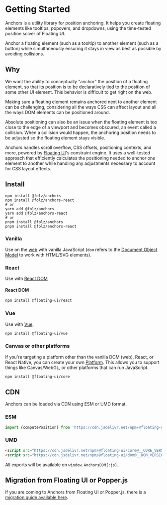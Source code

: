 
# Getting Started

Anchors is a utility library for position anchoring. It helps you
create floating elements like tooltips, popovers, and dropdowns,
using the time-tested position solver of Floating UI.

<CircleImage name="intro" inline={introInline} />

Anchor a floating element (such as a tooltip) to another element
(such as a button) while simultaneously ensuring it stays in view
as best as possible by avoiding collisions.

## Why

We want the ability to conceptually "anchor" the position of a
floating element, so that its position is to be declaratively
tied to the position of some other UI element. This behavior is
difficult to get right on the web.

Making sure a floating element remains anchored next to another
element can be challenging, considering all the ways CSS can
affect layout and all the ways DOM elements can be positioned
around.

Absolute positioning can also be an issue when the floating
element is too close to the edge of a viewport and becomes
obscured, an event called a collision. When a collision would
happen, the anchoring position needs to be adjusted so the
floating element stays visible.

Anchors handles scroll overflow, CSS offsets, positioning
contexts, and more, powered by
[Floating UI](https://github.com/floating-ui/floating-ui)'s
constraint engine. It uses a well-tested approach that
efficiently calculates the positioning needed to anchor one
element to another while handling any adjustments necessary to
account for CSS layout effects.

## Install

```shell
npm install @folz/anchors
npm install @folz/anchors-react
# or
yarn add @folz/anchors
yarn add @folz/anchors-react
# or
pnpm install @folz/anchors
pnpm install @folz/anchors-react
```

### Vanilla

Use on the [web](/docs/computePosition) with vanilla JavaScript
(`dom` refers to the
[Document Object Model](https://developer.mozilla.org/en-US/docs/Web/API/Document_Object_Model)
to work with HTML/SVG elements).

### React

Use with [React DOM](/docs/react)

#### React DOM

```bash
npm install @floating-ui/react
```

### Vue

Use with [Vue](/docs/vue).

```bash
npm install @floating-ui/vue
```

### Canvas or other platforms

If you're targeting a platform other than the vanilla DOM (web),
React, or React Native, you can create your own
[Platform](/docs/platform). This allows you to support things
like Canvas/WebGL, or other platforms that can run JavaScript.

```bash
npm install @floating-ui/core
```

## CDN

Anchors can be loaded via CDN using ESM or UMD format.

### ESM

```js
import {computePosition} from 'https://cdn.jsdelivr.net/npm/@floating-ui/dom@__DOM_VERSION__/+esm';
```

### UMD

```html
<script src="https://cdn.jsdelivr.net/npm/@floating-ui/core@__CORE_VERSION__"></script>
<script src="https://cdn.jsdelivr.net/npm/@floating-ui/dom@__DOM_VERSION__"></script>
```

All exports will be available on `window.AnchorsDOM{:js}`.

## Migration from Floating UI or Popper.js

If you are coming to Anchors from Floating UI or Popper.js, there
is a [migration guide available here](/docs/migration).
